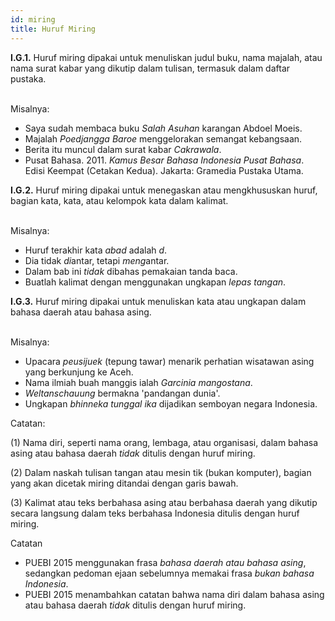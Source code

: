 ```yaml
---
id: miring
title: Huruf Miring
---
```


<div style={{ padding: '20px', color: 'black', backgroundColor: '#dbfaf4' }}>
<b>I.G.1.</b> Huruf miring dipakai untuk menuliskan judul buku, nama majalah, atau nama surat kabar yang dikutip dalam tulisan, termasuk dalam daftar pustaka.
</div>
<br />

Misalnya:

- Saya sudah membaca buku *Salah Asuhan* karangan Abdoel Moeis.
- Majalah *Poedjangga Baroe* menggelorakan semangat kebangsaan.
- Berita itu muncul dalam surat kabar *Cakrawala*.
- Pusat Bahasa. 2011. *Kamus Besar Bahasa Indonesia Pusat Bahasa*. Edisi Keempat (Cetakan Kedua). Jakarta: Gramedia Pustaka Utama.

<div style={{ padding: '20px', color: 'black', backgroundColor: '#dbfaf4' }}>
<b>I.G.2.</b> Huruf miring dipakai untuk menegaskan atau mengkhususkan huruf, bagian kata, kata, atau kelompok kata dalam kalimat.
</div>
<br />

Misalnya:

- Huruf terakhir kata *abad* adalah *d*.
- Dia tidak *di*antar, tetapi *meng*antar.
- Dalam bab ini *tidak* dibahas pemakaian tanda baca.
- Buatlah kalimat dengan menggunakan ungkapan *lepas tangan*.

<div style={{ padding: '20px', color: 'black', backgroundColor: '#dbfaf4' }}>
<b>I.G.3.</b> Huruf miring dipakai untuk menuliskan kata atau ungkapan dalam bahasa daerah atau bahasa asing.
</div>
<br />

Misalnya:

- Upacara *peusijuek* (tepung tawar) menarik perhatian wisatawan asing yang berkunjung ke Aceh.
- Nama ilmiah buah manggis ialah *Garcinia mangostana*.
- *Weltanschauung* bermakna 'pandangan dunia'.
- Ungkapan *bhinneka tunggal ika* dijadikan semboyan negara Indonesia.

Catatan:

(1) Nama diri, seperti nama orang, lembaga, atau organisasi, dalam bahasa asing atau bahasa daerah *tidak* ditulis dengan huruf miring.

(2) Dalam naskah tulisan tangan atau mesin tik (bukan komputer), bagian yang akan dicetak miring ditandai dengan garis bawah.

(3) Kalimat atau teks berbahasa asing atau berbahasa daerah yang dikutip secara langsung dalam teks berbahasa Indonesia ditulis dengan huruf miring.

<div style={{ padding: '10px 20px', color: 'white', backgroundColor: '#6ab0de' }}>
Catatan
</div>
<div style={{ padding: '20px', color: 'black', backgroundColor: '#e7f2fa' }}>
<ul>
<li>PUEBI 2015 menggunakan frasa <i>bahasa daerah atau bahasa asing</i>, sedangkan pedoman ejaan sebelumnya memakai frasa <i>bukan bahasa Indonesia</i>.</li>
<li>PUEBI 2015 menambahkan catatan bahwa nama diri dalam bahasa asing atau bahasa daerah <i>tidak</i> ditulis dengan huruf miring.</li>
</ul>
</div>